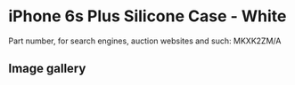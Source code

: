 # iPhone 6s Plus Silicone Case - White

Part number, for search engines, auction websites and such: MKXK2ZM/A

## Image gallery

<div style={{ width: "768px" }}>
  <GalleryComponent
    images={[
      {
        original: "/everysource/MKXK2",
        thumbnail: "/everypreview/MKXK2",
      },
      {
        original: "/everysource/MKXK2_AV1_GOLD",
        thumbnail: "/everypreview/MKXK2_AV1_GOLD",
      },
      {
        original: "/everysource/MKXK2_AV1_SILVER",
        thumbnail: "/everypreview/MKXK2_AV1_SILVER",
      },
      {
        original: "/everysource/MKXK2_AV1_SPACE_GRAY",
        thumbnail: "/everypreview/MKXK2_AV1_SPACE_GRAY",
      }
    ]}
  />
</div>
